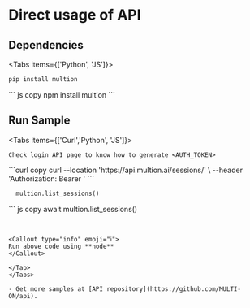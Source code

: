 # Direct usage of API
## Dependencies

 
<Tabs items={['Python', 'JS']}>
  <Tab>
  ```python copy
  pip install multion
  ```
  </Tab>
  <Tab>
  ``` js copy 
  npm install multion
  ```
  </Tab>
</Tabs>

## Run Sample

 
<Tabs items={['Curl','Python', 'JS']}>
  <Tab>
  ```curl copy
  Check login API page to know how to generate <AUTH_TOKEN>
  ```
  </Tab>
  <Tab>
  ```curl copy
curl --location 'https://api.multion.ai/sessions/' \
--header 'Authorization: Bearer <AUTH_TOKEN>'
  ```
  </Tab>
  <Tab>

  ```python copy
    multion.list_sessions()
  ```
  </Tab>
  <Tab>
  ``` js copy 
    await multion.list_sessions()
   
 
  ```

 
<Callout type="info" emoji="ℹ️">
 Run above code using **node**
</Callout>

  </Tab>
</Tabs>

- Get more samples at [API repository](https://github.com/MULTI-ON/api).


